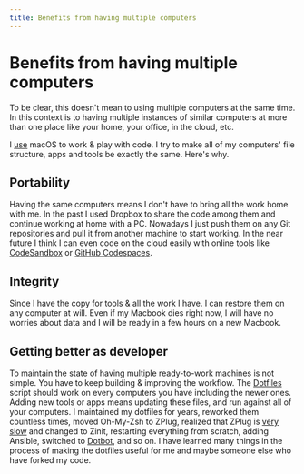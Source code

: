 ```yaml
---
title: Benefits from having multiple computers
---
```


# Benefits from having multiple computers

To be clear, this doesn't mean to using multiple computers at the same time. In this context is to having multiple instances of similar computers at more than one place like your home, your office, in the cloud, etc.

I [use][1] macOS to work & play with code. I try to make all of my computers' file structure, apps and tools be exactly the same. Here's why.

## Portability
Having the same computers means I don't have to bring all the work home with me. In the past I used Dropbox to share the code among them and continue working at home with a PC. Nowadays I just push them on any Git repositories and pull it from another machine to start working. In the near future I think I can even code on the cloud easily with online tools like [CodeSandbox][2] or [GitHub Codespaces][3].

## Integrity
Since I have the copy for tools & all the work I have. I can restore them on any computer at will. Even if my Macbook dies right now, I will have no worries about data and I will be ready in a few hours on a new Macbook.

## Getting better as developer
To maintain the state of having multiple ready-to-work machines is not simple. You have to keep building & improving the workflow. The [Dotfiles][4] script should work on every computers you have including the newer ones. Adding new tools or apps means updating these files, and run against all of your computers. I maintained my dotfiles for years, reworked them countless times, moved Oh-My-Zsh to ZPlug, realized that ZPlug is [very slow][5] and changed to Zinit, restarting everything from scratch, adding Ansible, switched to [Dotbot][6], and so on. I have learned many things in the process of making the dotfiles useful for me and maybe someone else who have forked my code.

[1]: https://monosor.com/uses
[2]: https://codesandbox.io
[3]: https://github.com/features/codespaces
[4]: https://github.com/narze/dotfiles
[5]: https://jdhao.github.io/2019/10/08/zsh_plugin_managers_compare/
[6]: https://github.com/anishathalye/dotbot
